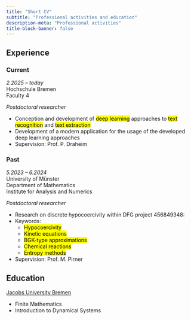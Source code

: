 ```yaml
---
title: "Short CV"
subtitle: "Professional activities and education"
description-meta: "Professional activities"
title-block-banner: false
---
```


## Experience
### Current
::: {.grid}

::: {.g-col-12 .g-col-md-6}
*2.2025 -- today*<br>
Hochschule Bremen<br>
Faculty 4
:::

::: {.g-col-12 .g-col-md-6}

*Postdoctoral researcher*

+ Conception and development of <mark>deep learning</mark> approaches to <mark>text recognition</mark> and <mark>text extraction</mark>
+ Development of a modern application for the usage of the developed deep learning approaches
+ Supervision: Prof. P. Draheim

:::

:::

### Past
::: {.grid}

::: {.g-col-12 .g-col-md-6}
*5.2023 -- 6.2024*<br>
University of Münster<br>
Department of Mathematics<br>
Institute for Analysis and Numerics
:::

::: {.g-col-12 .g-col-md-6}

*Postdoctoral researcher*

+ Research on discrete hypocoercivity within DFG project 456849348:
+ Keywords:
    + <mark>Hypocoercivity</mark>
    + <mark>Kinetic equations</mark>
    + <mark>BGK-type approximations</mark>
    + <mark>Chemical reactions</mark>
    + <mark>Entropy methods</mark>
+ Supervision: Prof. M. Pirner

:::

:::


## Education



::: {.grid}

::: {.g-col-12 .g-col-md-6}
[Jacobs University Bremen](https://constructor.university/)
:::

::: {.g-col-12 .g-col-md-6}

- Finite Mathematics
- Introduction to Dynamical Systems

:::

:::



